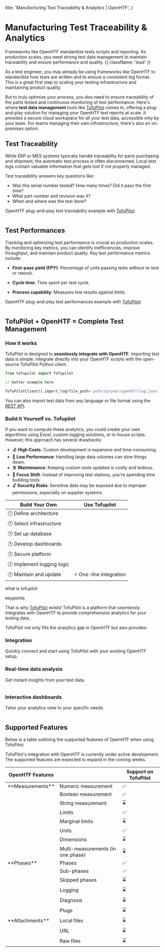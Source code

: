   title: 'Manufacturing Test Traceability & Analytics | OpenHTF',
}

# Manufacturing Test Traceability & Analytics

Frameworks like OpenHTF standardize tests scripts and reporting. As production scales, you need strong test data management to maintain traceability and ensure performance and quality. {{ className: 'lead' }}

As a test engineer, you may already be using frameworks like OpenHTF to standardize how tests are written and to ensure a consistent log format. This is a great first step to scaling your testing infrastructure and maintaining product quality.

But to truly optimize your process, you also need to ensure traceability of the parts tested and continuous monitoring of test performance. Here's where **test data management** tools like [TofuPilot](https://tofupilot.com) comes in, offering a plug-and-play solution for managing your OpenHTF test reports at scale. It provides a secure cloud workspace for all your test data, accessible only by your team. For teams managing their own infrastructure, there's also an on-premises option.

## Test Traceability

While ERP or MES systems typically handle traceability for parts purchasing and shipment, the automatic test process is often disconnected. Local test logs contain valuable information that gets lost if not properly managed.

Test traceability answers key questions like:

- Was this serial number tested? How many times? Did it pass the first time?
- What part number and revision was it?
- When and where was the test done?

OpenHTF plug-and-play test traceability example with [TofuPilot](https://tofupilot.com):

<Image
  srcLight="/tofupilot-traceability-light.png"
  srcDark="/tofupilot-traceability-dark.png"
/>

## Test Performances

Tracking and optimizing test performance is crucial as production scales. By monitoring key metrics, you can identify inefficiencies, improve throughput, and maintain product quality. Key test performance metrics include:

- **First-pass yield (FPY)**: Percentage of units passing tests without re-test or rework.

- **Cycle time**: Time spent per test cycle.

- **Process capability**: Measures test results against limits.

OpenHTF plug-and-play test performances example with [TofuPilot](https://tofupilot.com):

<Image
  srcLight="/tofupilot-analytics-light.png"
  srcDark="/tofupilot-analytics-dark.png"
/>

## TofuPilot + OpenHTF = Complete Test Management

### How it works

TofuPilot is designed to **seamlessly integrate with OpenHTF**.
Importing test data is simple: integrate directly into your OpenHTF scripts with the open-source TofuPilot Python client.

```python
from tofupilot import Tofupilot

// better example here

TofuPilotClient().import_log(file_path='path/to/your/openhtf/log.json')
```

You can also import test data from any language or file format using the [REST API](https://docs.tofupilot.com/api).

### Build It Yourself vs. Tofupilot

If you want to compute these analytics, you could create your own algorithms using Excel, custom logging solutions, or in-house scripts. However, this approach has several drawbacks:

- 💰 **High Costs**: Custom development is expensive and time-consuming.
- 🐢 **Low Performance**: Handling large data volumes can slow things down.
- 🛠️ **Maintenance**: Keeping custom tools updated is costly and tedious.
- 🚫 **Focus Shift**: Instead of improving test stations, you're spending time building tools
- 🔓 **Security Risks**: Sensitive data may be exposed due to improper permissions, especially on supplier systems.

| Build Your Own             | Use Tofupilot           |
| -------------------------- | ----------------------- |
| 🕛 Define architecture     |                         |
| 🕐 Select infrastructure   |                         |
| 🕑 Set up database         |                         |
| 🕒 Develop dashboards      |                         |
| 🕓 Secure platform         |                         |
| 🕔 Implement logging logic |                         |
| 🕕 Maintain and update     | ⚡ One-line integration |

what is tofupilot

keypoints

That is why [TofuPilot](https://tofupilot.com) exists! TofuPilot is a platform that seamlessly integrates with OpenHTF to provide comprehensive analytics for your testing data.

TofuPilot not only fills the analytics gap in OpenHTF but also provides:

### Integration

Quickly connect and start using TofuPilot with your existing OpenHTF setup.

### Real-time data analysis

Get instant insights from your test data.

<Image srcLight="/fpy-light.png" srcDark="/fpy-dark.png" />

### Interactive dashboards

Tailor your analytics view to your specific needs.

<Image srcLight="/cpk-light.png" srcDark="/cpk-dark.png" />

## Supported Features

Below is a table outlining the supported features of OpenHTF when using TofuPilot:

<Note>
  TofuPilot's integration with OpenHTF is currently under active development.
  The supported features are expected to expand in the coming weeks.
</Note>

<table>
  <thead>
    <tr>
      <th>OpenHTF Features</th>
      <th></th>
      <th>Support on TofuPilot</th>
    </tr>
  </thead>
  <tbody>
    <tr>
      <td>**Measurements**</td>
      <td>Numeric measurement</td>
      <td>✅</td>
    </tr>
    <tr>
      <td />
      <td>Boolean measurement</td>
      <td>✅</td>
    </tr>
    <tr>
      <td />
      <td>String measurement</td>
      <td>⌛</td>
    </tr>
    <tr>
      <td />
      <td>Limits</td>
      <td>✅</td>
    </tr>
    <tr>
      <td />
      <td>Marginal limits</td>
      <td>⌛</td>
    </tr>
    <tr>
      <td />
      <td>Units</td>
      <td>✅</td>
    </tr>
    <tr>
      <td />
      <td>Dimensions</td>
      <td>⌛</td>
    </tr>
    <tr>
      <td />
      <td>Multi-measurements (in one phase)</td>
      <td>⌛</td>
    </tr>
    <tr>
      <td>**Phases**</td>
      <td>Phases</td>
      <td>✅</td>
    </tr>
    <tr>
      <td />
      <td>Sub-phases</td>
      <td>✅</td>
    </tr>
    <tr>
      <td />
      <td>Skipped phases</td>
      <td>⌛</td>
    </tr>
    <tr>
      <td />
      <td>Logging</td>
      <td>⌛</td>
    </tr>
    <tr>
      <td />
      <td>Diagnosis</td>
      <td>⌛</td>
    </tr>
    <tr>
      <td />
      <td>Plugs</td>
      <td>⌛</td>
    </tr>
    <tr>
      <td>**Attachments**</td>
      <td>Local files</td>
      <td>⌛</td>
    </tr>
    <tr>
      <td />
      <td>URL</td>
      <td>⌛</td>
    </tr>
    <tr>
      <td />
      <td>Raw files</td>
      <td>⌛</td>
    </tr>
  </tbody>
</table>
